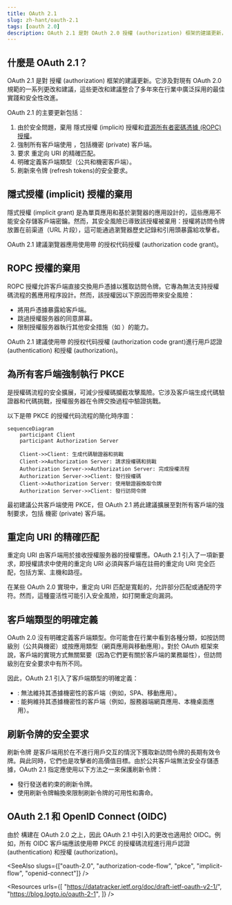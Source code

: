 ```yaml
---
title: OAuth 2.1
slug: zh-hant/oauth-2.1
tags: [oauth 2.0]
description: OAuth 2.1 是對 OAuth 2.0 授權 (authorization) 框架的建議更新，旨在通過棄用不安全的流程並引入新的最佳實踐來提高安全性和可用性。
---
```


## 什麼是 OAuth 2.1？

OAuth 2.1 是對 <Ref slug="oauth-2.0" /> 授權 (authorization) 框架的建議更新。它涉及對現有 OAuth 2.0 規範的一系列更改和建議，這些更改和建議整合了多年來在行業中廣泛採用的最佳實踐和安全性改進。

OAuth 2.1 的主要更新包括：

1. 由於安全問題，棄用 <Ref slug="implicit-flow">隱式授權 (implicit) 授權</Ref>和[資源所有者密碼憑據 (ROPC) 授權](https://datatracker.ietf.org/doc/html/rfc6749#section-4.3)。
2. 強制所有客戶端使用 <Ref slug="pkce" />，包括<Ref slug="client" headingId="confidential-clients">機密 (private) 客戶端</Ref>。
3. 要求 <Ref slug="redirect-uri">重定向 URI</Ref> 的精確匹配。
4. 明確定義<Ref slug="client">客戶端</Ref>類型（公共和機密客戶端）。
5. <Ref slug="refresh-token">刷新來令牌 (refresh tokens)</Ref>的安全要求。

## 隱式授權 (implicit) 授權的棄用

隱式授權 (implicit grant) 是為單頁應用和基於瀏覽器的應用設計的，這些應用不能安全存儲客戶端密鑰。然而，其安全風險已導致該授權被棄用：授權將訪問令牌放置在前渠道（URL 片段），這可能通過瀏覽器歷史記錄和引用頭暴露給攻擊者。

OAuth 2.1 建議瀏覽器應用使用帶 <Ref slug="pkce" /> 的<Ref slug="authorization-code-flow">授权代码授權 (authorization code grant)</Ref>。

## ROPC 授權的棄用

ROPC 授權允許客戶端直接交換用戶憑據以獲取訪問令牌。它專為無法支持授權碼流程的舊應用程序設計。然而，該授權因以下原因而帶來安全風險：

- 將用戶憑據暴露給客戶端。
- 跳過授權服务器的同意屏幕。
- 限制授權服务器執行其他安全措施（如 <Ref slug="mfa" />）的能力。

OAuth 2.1 建議使用帶 <Ref slug="pkce" /> 的<Ref slug="authorization-code-flow">授权代码授權 (authorization code grant)</Ref>進行用戶認證 (authentication) 和授權 (authorization)。

## 為所有客戶端強制執行 PKCE

<Ref slug="pkce" /> 是授權碼流程的安全擴展，可減少授權碼攔截攻擊風險。它涉及客戶端生成代碼驗證器和代碼挑戰，授權服务器在令牌交換過程中驗證挑戰。

以下是帶 PKCE 的授權代码流程的簡化時序圖：

```mermaid
sequenceDiagram
    participant Client
    participant Authorization Server

    Client->>Client: 生成代碼驗證器和挑戰
    Client->>Authorization Server: 請求授權碼和挑戰
    Authorization Server->>Authorization Server: 完成授權流程
    Authorization Server->>Client: 發行授權碼
    Client->>Authorization Server: 使用驗證器換取令牌
    Authorization Server->>Client: 發行訪問令牌
```

最初建議<Ref slug="client" headingId="public-clients">公共客戶端</Ref>使用 PKCE，但 OAuth 2.1 將此建議擴展至對所有客戶端的強制要求，包括 <Ref slug="client" headingId="confidential-clients">機密 (private) 客戶端</Ref>。

## 重定向 URI 的精確匹配

<Ref slug="redirect-uri">重定向 URI</Ref> 由客戶端用於接收授權服务器的授權響應。OAuth 2.1 引入了一項新要求，即授權請求中使用的重定向 URI 必須與客戶端在<Ref slug="authorization-server" />註冊的重定向 URI 完全匹配，包括方案、主機和路徑。

在某些 OAuth 2.0 實現中，重定向 URI 匹配是寬鬆的，允許部分匹配或通配符字符。然而，這種靈活性可能引入安全風險，如打開重定向漏洞。

## 客戶端類型的明確定義

OAuth 2.0 沒有明確定義客戶端類型。你可能會在行業中看到各種分類，如按訪問級別（公共與機密）或按應用類型（網頁應用與移動應用）。對於 OAuth 框架來說，客戶端的實現方式無關緊要（因為它們更有關於客戶端的業務屬性），但訪問級別在安全要求中有所不同。

因此，OAuth 2.1 引入了客戶端類型的明確定義：

- <Ref slug="client" headingId="public-clients" />: 無法維持其憑據機密性的客戶端（例如，SPA、移動應用）。
- <Ref slug="client" headingId="confidential-clients" />: 能夠維持其憑據機密性的客戶端（例如，服務器端網頁應用、本機桌面應用）。

## 刷新令牌的安全要求

<Ref slug="refresh-token">刷新令牌</Ref> 是客戶端用於在不進行用戶交互的情況下獲取新訪問令牌的長期有效令牌。與此同時，它們也是攻擊者的高價值目標。由於公共客戶端無法安全存儲憑據，OAuth 2.1 指定<Ref slug="authorization-server" />應使用以下方法之一來保護刷新令牌：

- 發行<Ref slug="refresh-token" headingId="sender-constrained-refresh-tokens">發送者約束的刷新令牌</Ref>。
- 使用<Ref slug="refresh-token" headingId="refresh-token-rotation">刷新令牌輪換</Ref>來限制刷新令牌的可用性和壽命。

## OAuth 2.1 和 OpenID Connect (OIDC)

由於<Ref slug="openid-connect" /> 構建在 OAuth 2.0 之上，因此 OAuth 2.1 中引入的更改也適用於 OIDC。例如，所有 OIDC 客戶端應該使用帶 PKCE 的授權碼流程進行用戶認證 (authentication) 和授權 (authorization)。

<SeeAlso slugs={["oauth-2.0", "authorization-code-flow", "pkce", "implicit-flow", "openid-connect"]} />

<Resources
  urls={[
    "https://datatracker.ietf.org/doc/draft-ietf-oauth-v2-1/",
    "https://blog.logto.io/oauth-2-1",
  ]}
/>
